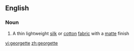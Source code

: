 {{see|Georgette}}
==English==

===Noun===
{{en-noun}}

# A thin lightweight [[silk]] or [[cotton]] [[fabric]] with a [[matte]] finish

[[vi:georgette]]
[[zh:georgette]]